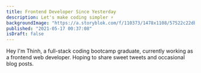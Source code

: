 ```yaml
---
title: Frontend Developer Since Yesterday
description: Let's make coding simpler ⚡
backgroundImage: "https://a.storyblok.com/f/110373/1478x1108/57522c22db/184665858_309205677495871_3011294388644015734_n.jpg"
published: "2021-05-17 00:37:08"
isDraft: false
---
```


Hey I'm Thinh, a full-stack coding bootcamp graduate, currently working as a
frontend web developer. Hoping to share sweet tweets and occasional blog posts.
